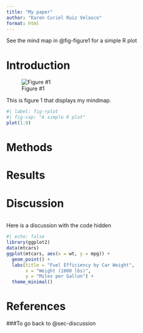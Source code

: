 ```yaml
---
title: "My paper"
author: "Karen Curiel Ruiz Velasco"
format: html
---
```


See the mind map in @fig-figure1 for a simple R plot

# Introduction {#sec-intro}

![Figure #1](images/Screenshot%202025-09-09%20112024-02.png){#fig-figure1}

This is figure 1 that displays my mindmap.

```r
#| label: fig-rplot
#| fig-cap: "A simple R plot"
plot(1:9)

```

# Methods {#sec-methods}

# Results {#sec-results}

# Discussion {#sec-discussion}
```r

```

Here is a discussion with the code hidden
```r
#| echo: false
library(ggplot2)
data(mtcars)
ggplot(mtcars, aes(x = wt, y = mpg)) +
  geom_point() +
  labs(title = "Fuel Efficiency by Car Weight",
       x = "Weight (1000 lbs)",
       y = "Miles per Gallon") +
  theme_minimal()
```




# References

###To go back to @sec-discussion
